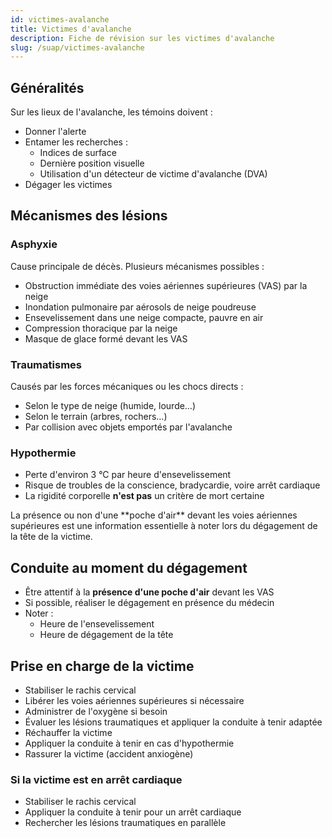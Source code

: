 ---
id: victimes-avalanche
title: Victimes d'avalanche
description: Fiche de révision sur les victimes d'avalanche
slug: /suap/victimes-avalanche
---


## Généralités

Sur les lieux de l'avalanche, les témoins doivent :

- Donner l'alerte
- Entamer les recherches :
  - Indices de surface
  - Dernière position visuelle
  - Utilisation d'un détecteur de victime d'avalanche (DVA)
- Dégager les victimes

## Mécanismes des lésions

### Asphyxie

Cause principale de décès. Plusieurs mécanismes possibles :

- Obstruction immédiate des voies aériennes supérieures (VAS) par la neige
- Inondation pulmonaire par aérosols de neige poudreuse
- Ensevelissement dans une neige compacte, pauvre en air
- Compression thoracique par la neige
- Masque de glace formé devant les VAS

### Traumatismes

Causés par les forces mécaniques ou les chocs directs :

- Selon le type de neige (humide, lourde…)
- Selon le terrain (arbres, rochers…)
- Par collision avec objets emportés par l'avalanche

### Hypothermie

- Perte d'environ 3 °C par heure d'ensevelissement
- Risque de troubles de la conscience, bradycardie, voire arrêt cardiaque
- La rigidité corporelle **n'est pas** un critère de mort certaine

<Admonition type="info">
La présence ou non d'une **poche d'air** devant les voies aériennes supérieures est une information essentielle à noter lors du dégagement de la tête de la victime.
</Admonition>

## Conduite au moment du dégagement

- Être attentif à la **présence d'une poche d'air** devant les VAS
- Si possible, réaliser le dégagement en présence du médecin
- Noter :
  - Heure de l'ensevelissement
  - Heure de dégagement de la tête

## Prise en charge de la victime

- Stabiliser le rachis cervical
- Libérer les voies aériennes supérieures si nécessaire
- Administrer de l'oxygène si besoin
- Évaluer les lésions traumatiques et appliquer la conduite à tenir adaptée
- Réchauffer la victime
- Appliquer la conduite à tenir en cas d'hypothermie
- Rassurer la victime (accident anxiogène)

### Si la victime est en arrêt cardiaque

- Stabiliser le rachis cervical
- Appliquer la conduite à tenir pour un arrêt cardiaque
- Rechercher les lésions traumatiques en parallèle
